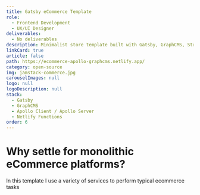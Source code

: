 ```yaml
---
title: Gatsby eCommerce Template
role:
  - Frontend Development
  - UX/UI Designer
deliverables:
  - No deliverables
description: Minimalist store template built with Gatsby, GraphCMS, Stripe and Netlify Functions.
linkCard: true
article: false
path: https://ecommerce-apollo-graphcms.netlify.app/
category: open-source
img: jamstack-commerce.jpg
carouselImages: null
logo: null
logoDescription: null
stack:
  - Gatsby
  - GraphCMS
  - Apollo Client / Apollo Server
  - Netlify Functions
order: 6
---
```


# Why settle for monolithic eCommerce platforms?

In this template I use a variety of services to perform typical ecommerce tasks
